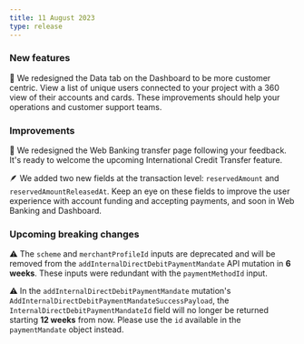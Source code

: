 ```yaml
---
title: 11 August 2023
type: release
---
```


### New features

🤩 We redesigned the Data tab on the Dashboard to be more customer centric.
View a list of unique users connected to your project with a 360 view of their accounts and cards.
These improvements should help your operations and customer support teams.

### Improvements

💸 We redesigned the Web Banking transfer page following your feedback.
It's ready to welcome the upcoming International Credit Transfer feature.

🪶 We added two new fields at the transaction level: `reservedAmount` and `reservedAmountReleasedAt`.
Keep an eye on these fields to improve the user experience with account funding and accepting payments, and soon in Web Banking and Dashboard.

### Upcoming breaking changes

⚠️ The `scheme` and `merchantProfileId` inputs are deprecated and will be removed from the `addInternalDirectDebitPaymentMandate` API mutation in **6 weeks**.
These inputs were redundant with the `paymentMethodId` input.

⚠️ In the `addInternalDirectDebitPaymentMandate` mutation's `AddInternalDirectDebitPaymentMandateSuccessPayload`, the `InternalDirectDebitPaymentMandateId` field will no longer be returned starting **12 weeks** from now.
Please use the `id` available in the `paymentMandate` object instead.
